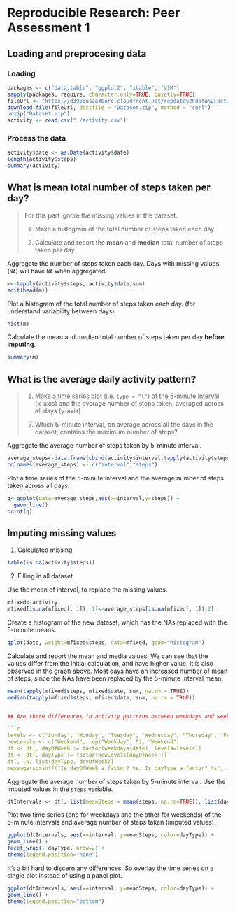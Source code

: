 # Reproducible Research: Peer Assessment 1


## Loading and preprocesing data

### Loading

```r
packages <- c("data.table", "ggplot2", "xtable", "VIM")
sapply(packages, require, character.only=TRUE, quietly=TRUE)
fileUrl <- "https://d396qusza40orc.cloudfront.net/repdata%2Fdata%2Factivity.zip"
download.file(fileUrl, destfile = "Dataset.zip", method = "curl")
unzip("Dataset.zip")
activity <- read.csv("./activity.csv")
```

### Process  the data

```r
activity$date <- as.Date(activity$date)
length(activity$steps)
summary(activity)

```


## What is mean total number of steps taken per day?

> For this part ignore the missing values in
> the dataset.
>
> 1. Make a histogram of the total number of steps taken each day
>
> 2. Calculate and report the **mean** and **median** total number of steps taken per day

Aggregate the number of steps taken each day.
Days with missing values (`NA`) will have `NA` when aggregated.

```r
m<-tapply(activity$steps, activity$date,sum)
edit(head(m))

```

Plot a histogram of the total number of steps taken each day. (for understand variability between days)

```r
hist(m)
```

Calculate the mean and median total number of steps taken per day **before imputing**.

```r
summary(m)
```



## What is the average daily activity pattern?

> 1. Make a time series plot (i.e. `type = "l"`) of the 5-minute interval (x-axis) and the average number of steps taken, averaged across all days (y-axis)
>
> 2. Which 5-minute interval, on average across all the days in the dataset, contains the maximum number of steps?

Aggregate the average number of steps taken by 5-minute interval.

```r
average_steps<-data.frame(cbind(activity$interval,tapply(activity$steps, activity$interval, mean, na.rm = TRUE)))
colnames(average_steps) <- c("interval","steps")

```

Plot a time series of the 5-minute interval and the average number of steps taken across all days.

```r
q<-ggplot(data=average_steps,aes(x=interval,y=steps)) +
  geom_line()
print(q)
```


## Imputing missing values

1. Calculated missing

```r
table(is.na(activity$steps))
```

2. Filling in all dataset

Use the mean of interval, to replace the missing values.

```r
mfixed<-activity
mfixed[is.na(mfixed[, 1]), 1]<-average_steps[is.na(mfixed[, 1]),2]
```

Create a histogram of the new dataset, which has the NAs replaced with the 5-minute means.

```r
qplot(date, weight=mfixed$steps, data=mfixed, geom="histogram")
```

Calculate and report the mean and media values. We can see that the values differ from the initial calculation, and have higher value. It is also observed in the graph above. Most days have an increased number of mean of steps, since the NAs have been replaced by the 5-minute interval mean.

```r
mean(tapply(mfixed$steps, mfixed$date, sum, na.rm = TRUE))
median(tapply(mfixed$steps, mfixed$date, sum, na.rm = TRUE))


## Are there differences in activity patterns between weekdays and weekends?

```r
levels <- c("Sunday", "Monday", "Tuesday", "Wednesday", "Thursday", "Friday", "Saturday")
newLevels <- c("Weekend", rep("Weekday", 5), "Weekend")
dt <- dt[, dayOfWeek := factor(weekdays(date), levels=levels)]
dt <- dt[, dayType := factor(newLevels[dayOfWeek])]
dt[, .N, list(dayType, dayOfWeek)]
message(sprintf("Is dayOfWeek a factor? %s. Is dayType a factor? %s", is.factor(dt$dayOfWeek), is.factor(dt$dayType)))
```

Aggregate the average number of steps taken by 5-minute interval.
Use the imputed values in the `steps` variable.

```r
dtIntervals <- dt[, list(meanSteps = mean(steps, na.rm=TRUE)), list(dayType, interval)]
```

Plot two time series (one for weekdays and the other for weekends) of the 5-minute intervals and average number of steps taken (imputed values).

```r
ggplot(dtIntervals, aes(x=interval, y=meanSteps, color=dayType)) +
geom_line() +
facet_wrap(~ dayType, nrow=2) +
theme(legend.position="none")
```

It's a bit hard to discern any differences.
So overlay the time series on a single plot instead of using a panel plot.

```r
ggplot(dtIntervals, aes(x=interval, y=meanSteps, color=dayType)) +
geom_line() +
theme(legend.position="bottom")
```


